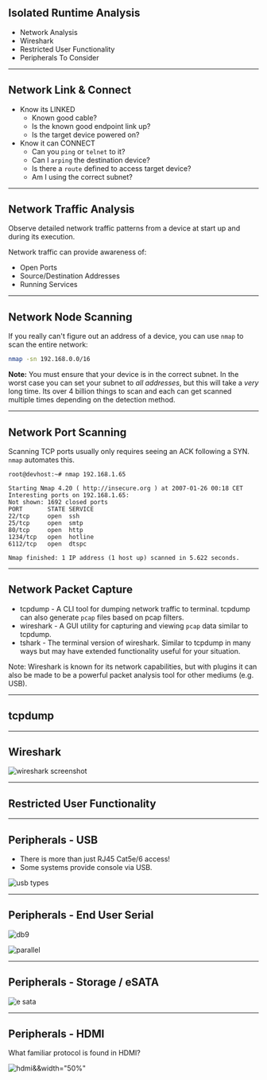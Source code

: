 
## Isolated Runtime Analysis

- Network Analysis
- Wireshark
- Restricted User Functionality
- Peripherals To Consider

---

## Network Link & Connect

- Know its LINKED
  - Known good cable?
  - Is the known good endpoint link up?
  - Is the target device powered on?
- Know it can CONNECT
  - Can you `ping` or `telnet` to it?
  - Can I `arping` the destination device?
  - Is there a `route` defined to access target device?
  - Am I using the correct subnet?

---

## Network Traffic Analysis

Observe detailed network traffic patterns from a device at start up and 
during its execution. 

Network traffic can provide awareness of:
- Open Ports
- Source/Destination Addresses
- Running Services

---

## Network Node Scanning

If you really can't figure out an address of a device, you can use `nmap`
to scan the entire network:

```sh
nmap -sn 192.168.0.0/16
```

**Note:** You must ensure that your device is in the correct subnet. In the
worst case you can set your subnet to *all addresses*, but this will take
a *very* long time. Its over 4 billion things to scan and each can get 
scanned multiple times depending on the detection method.

---

## Network Port Scanning

Scanning TCP ports usually only requires seeing an ACK following a SYN.
`nmap` automates this.

```
root@devhost:~# nmap 192.168.1.65

Starting Nmap 4.20 ( http://insecure.org ) at 2007-01-26 00:18 CET
Interesting ports on 192.168.1.65:
Not shown: 1692 closed ports
PORT       STATE SERVICE
22/tcp     open  ssh
25/tcp     open  smtp
80/tcp     open  http
1234/tcp   open  hotline
6112/tcp   open  dtspc

Nmap finished: 1 IP address (1 host up) scanned in 5.622 seconds.
```

---

## Network Packet Capture

- tcpdump - A CLI tool for dumping network traffic to terminal. tcpdump can 
  also generate `pcap` files based on pcap filters.
- wireshark - A GUI utility for capturing and viewing `pcap` data similar to 
  tcpdump.
- tshark - The terminal version of wireshark. Similar to tcpdump in many ways
  but may have extended functionality useful for your situation.

Note: Wireshark is known for its network capabilities, but with plugins it
can also be made to be a powerful packet analysis tool for other mediums 
(e.g. USB).

---

## tcpdump

---

## Wireshark

![wireshark screenshot](./assets/ws-packet-selected.png)

---

## Restricted User Functionality

---

## Peripherals - USB

- There is more than just RJ45 Cat5e/6 access!
- Some systems provide console via USB.

![usb types](./assets/USB-2-3-Types.png)

---

## Peripherals - End User Serial

![db9](./assets/db9.jpg)

![parallel](./assets/parallel-port.jpg)

---

## Peripherals - Storage / eSATA

![e sata](./assets/eSata.jpg)

---

## Peripherals - HDMI

What familiar protocol is found in HDMI?

![hdmi&&width="50%"](./assets/hdmi-hec.jpg)

